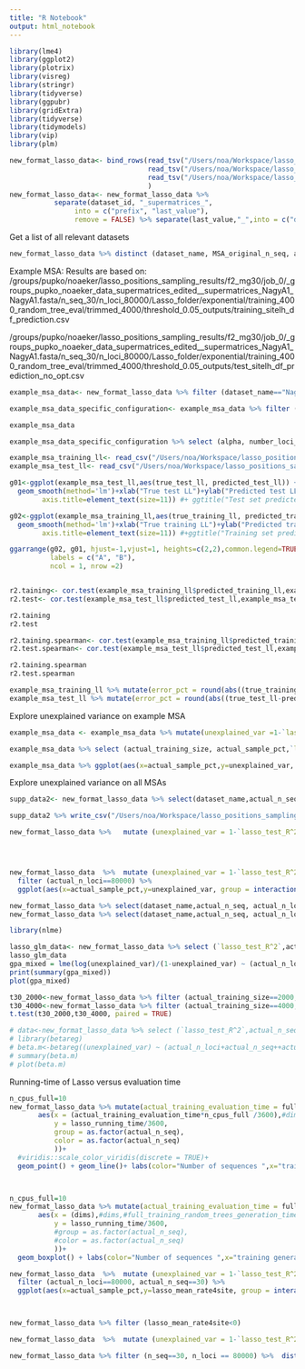 ```yaml
---
title: "R Notebook"
output: html_notebook
---
```



```r
library(lme4)
library(ggplot2)
library(plotrix)
library(visreg)
library(stringr)
library(tidyverse)
library(ggpubr)
library(gridExtra)
library(tidyverse)
library(tidymodels)
library(vip) 
library(plm)
```


```r
new_format_lasso_data<- bind_rows(read_tsv("/Users/noa/Workspace/lasso_positions_sampling_results/f_lasso60.tsv"),
                                  read_tsv("/Users/noa/Workspace/lasso_positions_sampling_results/f_lasso30.tsv"),
                                  read_tsv("/Users/noa/Workspace/lasso_positions_sampling_results/f_lasso15.tsv")
                                  )
new_format_lasso_data<- new_format_lasso_data %>% 
           separate(dataset_id, "_supermatrices_",
                into = c("prefix", "last_value"), 
                remove = FALSE) %>% separate(last_value,"_",into = c("dataset_name", "suffix")) %>%  select(-c("prefix","suffix"))
```

Get a list of all relevant datasets
```r
new_format_lasso_data %>% distinct (dataset_name, MSA_original_n_seq, actual_n_seq)
```




Example MSA:
Results are based on:
/groups/pupko/noaeker/lasso_positions_sampling_results/f2_mg30/job_0/_groups_pupko_noaeker_data_supermatrices_edited__supermatrices_NagyA1_NagyA1.fasta/n_seq_30/n_loci_80000/Lasso_folder/exponential/training_4000_random_tree_eval/trimmed_4000/threshold_0.05_outputs/training_sitelh_df_prediction.csv

/groups/pupko/noaeker/lasso_positions_sampling_results/f2_mg30/job_0/_groups_pupko_noaeker_data_supermatrices_edited__supermatrices_NagyA1_NagyA1.fasta/n_seq_30/n_loci_80000/Lasso_folder/exponential/training_4000_random_tree_eval/trimmed_4000/threshold_0.05_outputs/test_sitelh_df_prediction_no_opt.csv

```r
example_msa_data<- new_format_lasso_data %>% filter (dataset_name=="NagyA1", actual_n_seq==30, actual_n_loci == 80000)

example_msa_data_specific_configuration<- example_msa_data %>% filter (actual_sample_pct==0.05, actual_training_size==4000)

example_msa_data

example_msa_data_specific_configuration %>% select (alpha, number_loci_chosen, `lasso_test_R^2`, lasso_test_spearmanr )

example_msa_training_ll<- read_csv("/Users/noa/Workspace/lasso_positions_sampling_results/NagyA1_training.csv")
example_msa_test_ll<- read_csv("/Users/noa/Workspace/lasso_positions_sampling_results/NagyA1_test.csv")

g01<-ggplot(example_msa_test_ll,aes(true_test_ll, predicted_test_ll)) +theme_classic()+
  geom_smooth(method='lm')+xlab("True test LL")+ylab("Predicted test LL ")+geom_point()+ labs(title="")+theme(plot.title = element_text(hjust = 0.5))+ theme(plot.title = element_text(hjust = 0.5))+theme(axis.text=element_text(size=11),
        axis.title=element_text(size=11)) #+ ggtitle("Test set predicted log-likelihood vs. true log-likelihood")

g02<-ggplot(example_msa_training_ll,aes(true_training_ll, predicted_training_ll)) +theme_classic()+
  geom_smooth(method='lm')+xlab("True training LL")+ylab("Predicted training LL ")+geom_point()+ labs(title="")+theme(plot.title = element_text(hjust = 0.5))+ theme(plot.title = element_text(hjust = 0.5))+theme(axis.text=element_text(size=11),
        axis.title=element_text(size=11)) #+ggtitle("Training set predicted log-likelihood vs. true log-likelihood")

ggarrange(g02, g01, hjust=-1,vjust=1, heights=c(2,2),common.legend=TRUE,
          labels = c("A", "B"),
          ncol = 1, nrow =2)


r2.taining<- cor.test(example_msa_training_ll$predicted_training_ll,example_msa_training_ll$true_training_ll )
r2.test<- cor.test(example_msa_test_ll$predicted_test_ll,example_msa_test_ll$true_test_ll )

r2.taining
r2.test

r2.taining.spearman<- cor.test(example_msa_training_ll$predicted_training_ll,example_msa_training_ll$true_training_ll, method = "spearman" )
r2.test.spearman<- cor.test(example_msa_test_ll$predicted_test_ll,example_msa_test_ll$true_test_ll, method = "spearman" )

r2.taining.spearman
r2.test.spearman

example_msa_training_ll %>% mutate(error_pct = round(abs((true_training_ll-predicted_training_ll)/true_training_ll)*100,3)) %>% head(5)
example_msa_test_ll %>% mutate(error_pct = round(abs((true_test_ll-predicted_test_ll)/true_test_ll)*100,3)) %>% head(5)


```

Explore unexplained variance on example MSA
```r
example_msa_data <- example_msa_data %>% mutate(unexplained_var =1-`lasso_test_R^2`)

example_msa_data %>% select (actual_training_size, actual_sample_pct,`lasso_test_R^2`, unexplained_var)

example_msa_data %>% ggplot(aes(x=actual_sample_pct,y=unexplained_var, group = as.factor(actual_training_size), colour = as.factor(actual_training_size)))  + geom_point(size =3)+ geom_line()+ scale_x_continuous(breaks = c(0.01,0.025,0.05,0.1) ,labels = scales::percent) +labs(color="Training size",x="Sample percentage",y="Unexplained variance (%)", title="Percentage of unexplained variance on test set")  + scale_y_continuous(labels = scales::percent)+theme_classic() #+coord_cartesian(ylim = c(NA, 0.11))

```

Explore unexplained variance on all MSAs

```r
supp_data2<- new_format_lasso_data %>% select(dataset_name,actual_n_seq, actual_n_loci,actual_training_size, actual_sample_pct, number_loci_chosen ,`lasso_test_R^2`) %>% arrange(dataset_name)

supp_data2 %>% write_csv("/Users/noa/Workspace/lasso_positions_sampling_results/supp2.csv")

new_format_lasso_data %>%   mutate (unexplained_var = 1-`lasso_test_R^2`)  %>% group_by(actual_training_size, actual_sample_pct, actual_n_loci, actual_n_seq) %>%summarize(mean_unexplained_var = mean(unexplained_var),std_r_2 = sd(unexplained_var))  %>%   ggplot(aes(x=actual_sample_pct,y=mean_unexplained_var, group = interaction(actual_training_size), color = as.factor(actual_training_size)))+ geom_line() + geom_point() + scale_x_continuous(labels = scales::percent,breaks = c(0.01,0.025,0.05,0.1)) +labs(color="Training size",linetype = "Dataset name" ,x="Sample percentage",y="Unexplained variance (%)", title="Mean percentage of unexplained variance on test sets") + scale_y_continuous(labels = scales::percent, expand = c(0,0))+ theme_classic()+facet_grid(rows = vars(actual_n_loci), cols= vars(actual_n_seq)) + theme(axis.text.x = element_text(angle = 60, vjust = 0.9, hjust=1))+  geom_errorbar(aes(ymin=mean_unexplained_var-std_r_2, ymax=mean_unexplained_var+std_r_2), width=.008, position = position_dodge(0.001))





```


```r
new_format_lasso_data  %>%  mutate (unexplained_var = 1-`lasso_test_R^2`) %>% 
  filter (actual_n_loci==80000) %>%
  ggplot(aes(x=actual_sample_pct,y=unexplained_var, group = interaction(actual_training_size,dataset_name), color = as.factor(actual_training_size)))+ geom_line() + geom_point(size=1.5) + scale_x_continuous(labels = scales::percent,breaks = c(0.01,0.025,0.05,0.1)) +labs(color="Training size" ,x="Sample percentage",y="Unexplained variance on test set (%)") + theme_classic()+facet_grid(cols = vars(dataset_name), rows=  vars(actual_n_seq)) + theme(axis.text.x = element_text(angle = 60, vjust = 0.9, hjust=1))

```




```r
new_format_lasso_data %>% select(dataset_name,actual_n_seq, actual_n_loci,actual_training_size, actual_sample_pct ,`lasso_test_R^2`) %>% filter (actual_n_seq==30, actual_n_loci==80000, actual_training_size>1000,actual_sample_pct>=0.05) %>% arrange(dataset_name,actual_training_size,actual_sample_pct)
new_format_lasso_data %>% select(dataset_name,actual_n_seq, actual_n_loci,actual_training_size, actual_sample_pct ,`lasso_test_R^2`) %>% filter (actual_n_seq==30, actual_n_loci==80000, actual_training_size<2000) %>% arrange(dataset_name,actual_training_size,actual_sample_pct)
```



```r
library(nlme)

lasso_glm_data<- new_format_lasso_data %>% select (`lasso_test_R^2`,actual_n_seq,actual_n_loci,actual_training_size,dataset_name,actual_sample_pct,actual_n_loci) %>% mutate(actual_n_loci = (actual_n_loci-mean(actual_n_loci))/1000,actual_training_size= (actual_training_size-mean(actual_training_size))/1000,actual_sample_pct = (actual_sample_pct-mean(actual_sample_pct))*100, unexplained_var = 1-`lasso_test_R^2`, actual_n_seq = actual_n_seq-mean(actual_n_seq))
lasso_glm_data
gpa_mixed = lme(log(unexplained_var)/(1-unexplained_var) ~ (actual_n_loci+actual_sample_pct+actual_n_seq+actual_n_seq+(actual_training_size))^2, random = ~ 1 | dataset_name, data = lasso_glm_data)
print(summary(gpa_mixed))
plot(gpa_mixed)

```

```r
t30_2000<-new_format_lasso_data %>% filter (actual_training_size==2000, actual_n_seq==30, actual_n_loci==80000) %>% arrange (dataset_name) %>%pull (`lasso_test_R^2`)
t30_4000<-new_format_lasso_data %>% filter (actual_training_size==4000, actual_n_seq==30, actual_n_loci==80000) %>% arrange (dataset_name) %>% pull (`lasso_test_R^2`)
t.test(t30_2000,t30_4000, paired = TRUE)
```




```r

# data<-new_format_lasso_data %>% select (`lasso_test_R^2`,actual_n_seq,actual_n_loci,actual_training_size,dataset_name,actual_sample_pct,actual_n_loci)  %>% mutate(actual_n_loci = actual_n_loci/1000,actual_training_size= actual_training_size/1000, unexplained_var = 1-`lasso_test_R^2`)
# library(betareg)
# beta.m<-betareg((unexplained_var) ~ (actual_n_loci+actual_n_seq++actual_training_size+actual_sample_pct)^2, data=data)
# summary(beta.m)
# plot(beta.m)


```



Running-time of Lasso versus evaluation time

```r

n_cpus_full=10
new_format_lasso_data %>% mutate(actual_training_evaluation_time = full_size_training_evaluation_time*(actual_training_size/max(actual_training_size))) %>% distinct (dataset_name,actual_n_loci,actual_n_seq, actual_training_size,actual_training_evaluation_time, lasso_running_time,full_training_random_trees_generation_time) %>% mutate(dims = actual_training_size*actual_n_loci) %>% ggplot(
       aes(x = (actual_training_evaluation_time*n_cpus_full /3600),#dims,#full_training_random_trees_generation_time, #actual_training_evaluation_time /3600
           y = lasso_running_time/3600,
           group = as.factor(actual_n_seq),
           color = as.factor(actual_n_seq)
           ))+
  #viridis::scale_color_viridis(discrete = TRUE)+
  geom_point() + geom_line()+ labs(color="Number of sequences ",x="training generation time CPU time",y="Lasso algorithm CPU times") +theme_classic() +facet_grid(rows = vars(dataset_name))



n_cpus_full=10
new_format_lasso_data %>% mutate(actual_training_evaluation_time = full_size_training_evaluation_time*(actual_training_size/max(actual_training_size))) %>% distinct (dataset_name,actual_n_loci,actual_n_seq, actual_training_size,actual_training_evaluation_time, lasso_running_time,full_training_random_trees_generation_time) %>% mutate(dims = actual_training_size*actual_n_loci) %>% ggplot(
       aes(x = (dims),#dims,#full_training_random_trees_generation_time, #actual_training_evaluation_time /3600
           y = lasso_running_time/3600,
           #group = as.factor(actual_n_seq),
           #color = as.factor(actual_n_seq)
           ))+
  geom_boxplot() + labs(color="Number of sequences ",x="training generation time CPU time",y="Lasso algorithm CPU times") +theme_classic() 

```

```r

new_format_lasso_data  %>%  mutate (unexplained_var = 1-`lasso_test_R^2`) %>% 
  filter (actual_n_loci==80000, actual_n_seq==30) %>%
  ggplot(aes(x=actual_sample_pct,y=lasso_mean_rate4site, group = interaction(actual_training_size,dataset_name), color = as.factor(actual_training_size)))+ geom_line() + geom_point(size=1.5) + scale_x_continuous(labels = scales::percent,breaks = c(0.01,0.025,0.05,0.1)) +labs(color="Training size" ,x="Sample percentage",y="Mean evolutionary rate") + theme_classic()+facet_grid(cols = vars(dataset_name)) + theme(axis.text.x = element_text(angle = 60, vjust = 0.9, hjust=1))



new_format_lasso_data %>% filter (lasso_mean_rate4site<0)

```

```r
new_format_lasso_data  %>%  mutate (unexplained_var = 1-`lasso_test_R^2`) %>% filter (dataset_name=="ShenA9", actual_n_loci==80000, actual_n_seq==60) %>% select (actual_n_seq,actual_training_size,actual_sample_pct,lasso_mean_rate4site)
```
```r
new_format_lasso_data %>% filter (n_seq==30, n_loci == 80000) %>%  distinct (dataset_name,constant_sites_pct, gap_pct)
```


